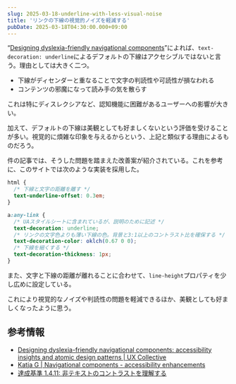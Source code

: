 ```yaml
---
slug: 2025-03-18-underline-with-less-visual-noise
title: 'リンクの下線の視覚的ノイズを軽減する'
pubDate: 2025-03-18T04:30:00.000+09:00
---
```


“[Designing dyslexia-friendly navigational components](https://uxdesign.cc/improving-hyperlink-accessibility-and-readability-7f14ba4cb6c2)”によれば、`text-decoration: underline`によるデフォルトの下線はアクセシブルではないと言う。理由としては大きく二つ。

- 下線がディセンダーと重なることで文字の判読性や可読性が損なわれる
- コンテンツの邪魔になって読み手の気を散らす

これは特にディスレクシアなど、認知機能に困難があるユーザーへの影響が大きい。

加えて、デフォルトの下線は美観としても好ましくないという評価を受けることが多い。視覚的に煩雑な印象を与えるからという、上記と類似する理由によるものだろう。

件の記事では、そうした問題を踏まえた改善案が紹介されている。これを参考に、このサイトでは次のような実装を採用した。

```css
html {
  /* 下線と文字の距離を離す */
  text-underline-offset: 0.3em;
}

a:any-link {
  /* UAスタイルシートに含まれているが、説明のために記述 */
  text-decoration: underline;
  /* リンクの文字色よりも薄い下線の色。背景と3:1以上のコントラスト比を確保する */
  text-decoration-color: oklch(0.67 0 0);
  /* 下線を細くする */
  text-decoration-thickness: 1px;
}
```

また、文字と下線の距離が離れることに合わせて、`line-height`プロパティを少し広めに設定している。

これにより視覚的なノイズや判読性の問題を軽減できるほか、美観としても好ましくなったように思う。

## 参考情報

- [Designing dyslexia-friendly navigational components: accessibility insights and atomic design patterns | UX Collective](https://uxdesign.cc/improving-hyperlink-accessibility-and-readability-7f14ba4cb6c2)
- [Katja G | Navigational components - accessibility enhancements](https://katjag.com/projects/NavigationalComponents.html)
- [達成基準 1.4.11: 非テキストのコントラストを理解する](https://waic.jp/translations/WCAG21/Understanding/non-text-contrast.html)
